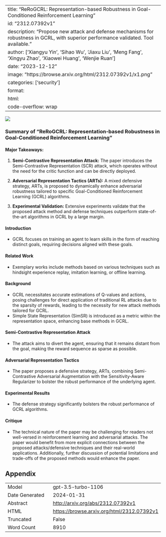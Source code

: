 
---
title: "ReRoGCRL: Representation-based Robustness in Goal-Conditioned Reinforcement Learning"
id: "2312.07392v1"
description: "Propose new attack and defense mechanisms for robustness in GCRL, with superior performance validated. Tool available."
author: ['Xiangyu Yin', 'Sihao Wu', 'Jiaxu Liu', 'Meng Fang', 'Xingyu Zhao', 'Xiaowei Huang', 'Wenjie Ruan']
date: "2023-12-12"
image: "https://browse.arxiv.org/html/2312.07392v1/x1.png"
categories: ['security']
format:
  html:
    code-overflow: wrap
---

![](https://browse.arxiv.org/html/2312.07392v1/x1.png)

### Summary of "ReRoGCRL: Representation-based Robustness in Goal-Conditioned Reinforcement Learning"

#### Major Takeaways:
1. **Semi-Contrastive Representation Attack:** The paper introduces the Semi-Contrastive Representation (SCR) attack, which operates without the need for the critic function and can be directly deployed.

2. **Adversarial Representation Tactics (ARTs):** A mixed defensive strategy, ARTs, is proposed to dynamically enhance adversarial robustness tailored to specific Goal-Conditioned Reinforcement Learning (GCRL) algorithms.

3. **Experimental Validation:** Extensive experiments validate that the proposed attack method and defense techniques outperform state-of-the-art algorithms in GCRL by a large margin.

#### Introduction
- GCRL focuses on training an agent to learn skills in the form of reaching distinct goals, requiring decisions aligned with these goals.

#### Related Work
- Exemplary works include methods based on various techniques such as hindsight experience replay, imitation learning, or offline learning.

#### Background
- GCRL necessitates accurate estimations of Q-values and actions, posing challenges for direct application of traditional RL attacks due to the sparsity of rewards, leading to the necessity for new attack methods tailored for GCRL.
- Simple State Representation (SimSR) is introduced as a metric within the representation space, enhancing base methods in GCRL.

#### Semi-Contrastive Representation Attack
- The attack aims to divert the agent, ensuring that it remains distant from the goal, making the reward sequence as sparse as possible.

#### Adversarial Representation Tactics
- The paper proposes a defensive strategy, ARTs, combining Semi-Contrastive Adversarial Augmentation with the Sensitivity-Aware Regularizer to bolster the robust performance of the underlying agent.

#### Experimental Results
- The defense strategy significantly bolsters the robust performance of GCRL algorithms.

#### Critique 
- The technical nature of the paper may be challenging for readers not well-versed in reinforcement learning and adversarial attacks. The paper would benefit from more explicit connections between the proposed attacks/defensive techniques and their real-world applications. Additionally, further discussion of potential limitations and trade-offs of the proposed methods would enhance the paper.

## Appendix

|          |          |
|----------|----------|
| Model     | gpt-3.5-turbo-1106       |
| Date Generated     | 2024-01-31       |
| Abstract | [http://arxiv.org/abs/2312.07392v1](http://arxiv.org/abs/2312.07392v1)        |
| HTML     | [https://browse.arxiv.org/html/2312.07392v1](https://browse.arxiv.org/html/2312.07392v1)       |
| Truncated       | False       |
| Word Count       | 8910       |